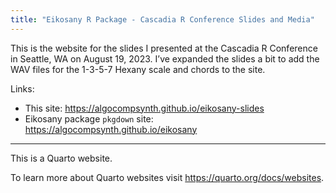 ```yaml
---
title: "Eikosany R Package - Cascadia R Conference Slides and Media"
---
```


This is the website for the slides I presented at the Cascadia R Conference in Seattle, WA on August 19, 2023. I've expanded the slides a bit to add the WAV files for the 1-3-5-7 Hexany scale and chords to the site.

Links:

-   This site: <https://algocompsynth.github.io/eikosany-slides>
-   Eikosany package `pkgdown` site: <https://algocompsynth.github.io/eikosany>

------------------------------------------------------------------------

This is a Quarto website.

To learn more about Quarto websites visit <https://quarto.org/docs/websites>.
